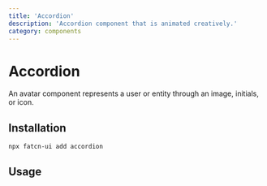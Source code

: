 ```yaml
---
title: 'Accordion'
description: 'Accordion component that is animated creatively.'
category: components
---
```


# Accordion

An avatar component represents a user or entity through an image, initials, or icon.

## Installation 

```bash
npx fatcn-ui add accordion
```

## Usage

<ComponentPreview name='accordion' />


